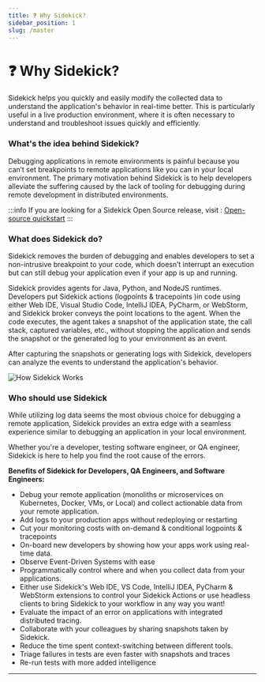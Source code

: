 ```yaml
---
title: ❓ Why Sidekick?
sidebar_position: 1
slug: /master
---
```




# ❓ Why Sidekick?

Sidekick helps you quickly and easily modify the collected data to understand the application's behavior in real-time better. This is particularly useful in a live production environment, where it is often necessary to understand and troubleshoot issues quickly and efficiently.

<div className="w-full cols-1">
<Card title="Get Started with Sidekick" target="quick-start-to-thundra-sidekick" isNewWindow={false}>

</Card>
</div>

### What's the idea behind Sidekick?

Debugging applications in remote environments is painful because you can’t set breakpoints to remote applications like you can in your local environment. The primary motivation behind Sidekick is to help developers alleviate the suffering caused by the lack of tooling for debugging during remote development in distributed environments.

:::info
If you are looking for a Sidekick Open Source release, visit :  [Open-source quickstart](open-source/quick-start.md)
:::

### What does Sidekick do?

Sidekick removes the burden of debugging and enables developers to set a non-intrusive breakpoint to your code, which doesn’t interrupt an execution but can still debug your application even if your app is up and running.

Sidekick provides agents for Java, Python, and NodeJS runtimes. Developers put Sidekick actions (logpoints & tracepoints )in code using either Web IDE, Visual Studio Code, IntelliJ IDEA, PyCharm, or WebStorm, and Sidekick broker conveys the point locations to the agent. When the code executes, the agent takes a snapshot of the application state, the call stack, captured variables, etc., without stopping the application and sends the snapshot or the generated log to your environment as an event.

After capturing the snapshots or generating logs with Sidekick, developers can analyze the events to understand the application's behavior.

![How Sidekick Works](.gitbook/assets/HowSidekickWorks.gif)


### Who should use Sidekick

While utilizing log data seems the most obvious choice for debugging a remote application, Sidekick provides an extra edge with a seamless experience similar to debugging an application in your local environment.

Whether you're a developer, testing software engineer, or QA engineer, Sidekick is here to help you find the root cause of the errors.

**Benefits of Sidekick for Developers, QA Engineers, and Software Engineers:**

* Debug your remote application (monoliths or microservices on Kubernetes, Docker, VMs, or Local) and collect actionable data from your remote application.
* Add logs to your production apps without redeploying or restarting
* Cut your monitoring costs with on-demand & conditional logpoints & tracepoints
* On-board new developers by showing how your apps work using real-time data.
* Observe Event-Driven Systems with ease
* Programmatically control where and when you collect data from your applications.
* Either use Sidekick's Web IDE, VS Code, IntelliJ IDEA, PyCharm & WebStorm extensions to control your Sidekick Actions or use headless clients to bring Sidekick to your workflow in any way you want!
* Evaluate the impact of an error on applications with integrated distributed tracing.
* Collaborate with your colleagues by sharing snapshots taken by Sidekick.
* Reduce the time spent context-switching between different tools.
* Triage failures in tests are even faster with snapshots and traces
* Re-run tests with more added intelligence

****

